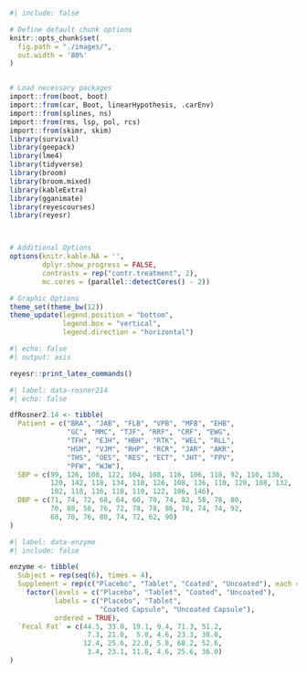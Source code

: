 ```r
#| include: false

# Define default chunk options
knitr::opts_chunk$set(
  fig.path = "./images/",
  out.width = '80%'
)


# Load necessary packages
import::from(boot, boot)
import::from(car, Boot, linearHypothesis, .carEnv)
import::from(splines, ns)
import::from(rms, lsp, pol, rcs)
import::from(skimr, skim)
library(survival)
library(geepack)
library(lme4)
library(tidyverse)
library(broom)
library(broom.mixed)
library(kableExtra)
library(gganimate)
library(reyescourses)
library(reyesr)



# Additional Options
options(knitr.kable.NA = '',
        dplyr.show_progress = FALSE,
        contrasts = rep("contr.treatment", 2),
        mc.cores = (parallel::detectCores() - 2))

# Graphic Options
theme_set(theme_bw(12))
theme_update(legend.position = "bottom",
             legend.box = "vertical",
             legend.direction = "horizontal")
```

```r
#| echo: false
#| output: asis

reyesr::print_latex_commands()
```

```r
#| label: data-rosner214
#| echo: false

dfRosner2.14 <- tibble(
  Patient = c("BRA", "JAB", "FLB", "VPB", "MFB", "EHB", 
              "GC", "MMC", "TJF", "RRF", "CRF", "EWG", 
              "TFH", "EJH", "HBH", "RTK", "WEL", "RLL",
              "HSM", "VJM", "RHP", "RCR", "JAR", "AKR",
              "THS", "OES", "RES", "ECT", "JHT", "FPV",
              "PFW", "WJW"),
  SBP = c(99, 126, 108, 122, 104, 108, 116, 106, 118, 92, 110, 138,
          120, 142, 118, 134, 118, 126, 108, 136, 110, 120, 108, 132,
          102, 118, 116, 118, 110, 122, 106, 146),
  DBP = c(71, 74, 72, 68, 64, 60, 70, 74, 82, 58, 78, 80,
          70, 88, 58, 76, 72, 78, 78, 86, 78, 74, 74, 92,
          68, 70, 76, 80, 74, 72, 62, 90)
)
```

```r
#| label: data-enzyme
#| include: false

enzyme <- tibble(
  Subject = rep(seq(6), times = 4),
  Supplement = rep(c("Placebo", "Tablet", "Coated", "Uncoated"), each = 6) |>
    factor(levels = c("Placebo", "Tablet", "Coated", "Uncoated"), 
           labels = c("Placebo", "Tablet",
                      "Coated Capsule", "Uncoated Capsule"),
           ordered = TRUE),
  `Fecal Fat` = c(44.5, 33.0, 19.1, 9.4, 71.3, 51.2,
                   7.3, 21.0,  5.0, 4.6, 23.3, 38.0,
                  12.4, 25.6, 22.0, 5.8, 68.2, 52.6,
                   3.4, 23.1, 11.8, 4.6, 25.6, 36.0)
)
```

